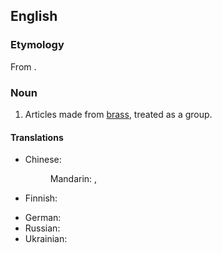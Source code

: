 ==English==

===Etymology===
From {{af|en|brass|-ware|id2=substance, kind, or use}}.

===Noun===
{{en-noun|~}}

# Articles made from [[brass]], treated as a group.

====Translations====
{{trans-top|articles made from brass}}
* Chinese:
*: Mandarin: {{t|cmn|黃銅器|sc=Hani}}, {{t|cmn|黄铜器|tr=huángtóngqì|sc=Hani}}
* Finnish: {{t|fi|messinkiesineet|p}}
{{trans-mid}}
* German: {{t|de|Messingware|f}}
* Russian: {{t-needed|ru}}
* Ukrainian: {{t|uk|лату́нні ви́роби}}
{{trans-bottom}}
